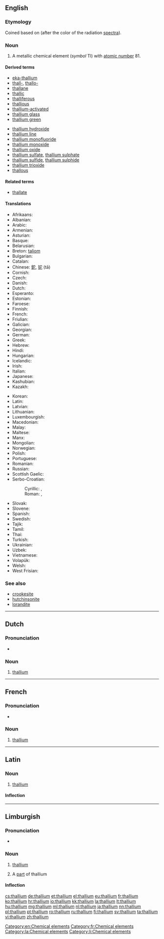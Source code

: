 {{also|Thallium}}
==English==
{{elements|Tl|mercury|Hg|lead|Pb}}

===Etymology===
Coined based on {{etyl|grc|en}} {{term|θαλλός||green branch|lang=grc|tr=thallos}} (after the color of the radiation [[spectra]]).

===Noun===
{{en-noun|-}}
{{wikipedia}}

# A metallic chemical element (''symbol'' Tl) with [[atomic number]] 81.

====Derived terms====
{{top2}}
* [[eka-thallium]]
* [[thall-]], [[thallo-]]
* [[thallane]]
* [[thallic]]
* [[thalliferous]]
* [[thallious]]
* [[thallium-activated]]
* [[thallium glass]]
* [[thallium green]]
{{mid2}}
* [[thallium hydroxide]]
* [[thallium line]]
* [[thallium monofluoride]]
* [[thallium monoxide]]
* [[thallium oxide]]
* [[thallium sulfate]], [[thallium sulphate]]
* [[thallium sulfide]], [[thallium sulphide]]
* [[thallium trioxide]]
* [[thallous]]
{{bottom}}

====Related terms====
* [[thallate]]

====Translations====
{{trans-top|chemical element}}
* Afrikaans: {{t-|af|tallium}}
* Albanian: {{t-|sq|talium}}
* Arabic: {{t-|ar|ثاليوم|m|tr=θályum}}
* Armenian: {{t-|hy|թալիում|tr=tʿalium}}
* Asturian: {{t-|ast|taliu|m}}
* Basque: {{t-|eu|talioa}}
* Belarusian: {{t-|be|талiй|m|tr=tálij}}
* Breton: [[taliom]]
* Bulgarian: {{t-|bg|таллий|m|tr=tállij}}
* Catalan: {{t-|ca|tal·li}}
* Chinese: [[鉈]], [[铊]] (tā)
* Cornish: {{t-|kw|thalyum}}
* Czech: {{t+|cs|thallium}}
* Danish: {{t-|da|thallium}}
* Dutch: {{t+|nl|thallium|n}}
* Esperanto: {{t-|eo|talio}}
* Estonian: {{t-|et|tallium}}
* Faroese: {{t-|fo|thallium}}
* Finnish: {{t+|fi|tallium}}
* French: {{t+|fr|thallium|m}}
* Friulian: {{tø|fur|tali}}
* Galician: {{t+|gl|talio}}
* Georgian: {{t-|ka|თალიუმი|tr=taliumi}}
* German: {{t+|de|Thallium|n}}
* Greek: {{t+|el|θάλλιο|n|tr=thállio}}
* Hebrew: {{t+|he|תליום|tr=tályum}}
* Hindi: {{t-|hi|सिक्ष्यातु|tr=sikshyaatu|sc=Deva}}
* Hungarian: {{t+|hu|tallium}}
* Icelandic: {{t+|is|þallín}}
* Irish: {{t-|ga|tailliam}}
* Italian: {{t+|it|tallio|m}}
* Japanese: {{t+|ja|タリウム|tr=tariumu}}
* Kashubian: {{t-|csb|tôl}}
* Kazakh: {{t-|kk|таллий|tr=tallii|sc=Cyrl}}
{{trans-mid}}
* Korean: {{t+|ko|탈륨|tr=tallyum|sc=Hang}}
* Latin: {{t+|la|thallium}}
* Latvian: {{t-|lv|tallijs}}
* Lithuanian: {{t+|lt|talis}}
* Luxembourgish: {{t-|lb|Thallium}}
* Macedonian: {{t-|mk|талиум|tr=tálium}}
* Malay: {{t-|ms|talium}}
* Maltese: {{t-|mt|tallju}}
* Manx: {{t-|gv|thallium}}
* Mongolian: {{t-|mn|талли|tr=talli}}
* Norwegian: {{t-|no|thallium}}
* Polish: {{t+|pl|tal|m}}
* Portuguese: {{t+|pt|tálio|m}}
* Romanian: {{t+|ro|taliu|n}}
* Russian: {{t+|ru|таллий|m|tr=tállij}}
* Scottish Gaelic: {{t-|gd|tailliam}}
* Serbo-Croatian:
*: Cyrillic: {{t-|sh|талиjум|m}}, {{t-|sh|талиj|m}}
*: Roman: {{t-|sh|talijum}}, {{t-|sh|talij}}
* Slovak: {{t-|sk|tálium}}
* Slovene: {{t+|sl|talij}}
* Spanish: {{t+|es|talio|m}}
* Swedish: {{t+|sv|tallium}}
* Tajik: {{t-|tg|talli'|sc=Latn}}
* Tamil: {{t-|ta|தல்லியம்|tr=talliyam}}
* Thai: {{t-|th|แทลเลียม|tr=taenliam}}
* Turkish: {{t+|tr|talyum}}
* Ukrainian: {{t-|uk|талiй|m|tr=tálij}}
* Uzbek: {{t-|uz|таллий|tr=talliy|sc=Cyrl}}
* Vietnamese: {{t+|vi|tali}}
* Volapük: {{t+|vo|talin}}
* Welsh: {{t+|cy|thaliwm}}
* West Frisian: {{t-|fy|thallium}}
{{trans-bottom}}

===See also===
* [[crookesite]]
* [[hutchinsonite]]
* [[lorandite]]

[[Category:en:Chemical elements]]

----

==Dutch==
{{wikipedia|lang=nl}}
{{elements|Tl|kwik|Hg|lood|Pb|lang=nl}}

===Pronunciation===
* {{audio|Nl-thallium.ogg|Audio}}

===Noun===
{{nl-noun|n|-|-}}

# [[#English|thallium]]

----

==French==
{{wikipedia|lang=fr}}

===Pronunciation===
* {{IPA|lang=fr|/ta.ljɔm/}}

===Noun===
{{fr-noun|m|-}}

# [[#English|thallium]]

[[Category:fr:Chemical elements]]

----

==Latin==
{{wikipedia|lang=la}}

===Noun===
{{la-noun|thallium|thallii|thalliī|n|second}}

# [[#English|thallium]]

====Inflection====
{{la-decl-2nd-N|thalli}}

[[Category:la:Chemical elements]]

----

==Limburgish==

===Pronunciation===
* {{IPA|[ˈðɑ˦ʎɔ˧m]|lang=li}}

===Noun===
{{li-noun|g=n}}

# {{context|uncountable|lang=li}} [[thallium#English|thallium]]
# A [[part]] of thallium

====Inflection====
{{li-decl-noun-um|thalli}}

[[Category:li:Chemical elements]]

[[cs:thallium]]
[[de:thallium]]
[[et:thallium]]
[[el:thallium]]
[[eu:thallium]]
[[fr:thallium]]
[[ko:thallium]]
[[hr:thallium]]
[[io:thallium]]
[[kk:thallium]]
[[la:thallium]]
[[lt:thallium]]
[[hu:thallium]]
[[mg:thallium]]
[[ml:thallium]]
[[nl:thallium]]
[[ja:thallium]]
[[nn:thallium]]
[[pl:thallium]]
[[pt:thallium]]
[[ro:thallium]]
[[ru:thallium]]
[[fi:thallium]]
[[sv:thallium]]
[[ta:thallium]]
[[vi:thallium]]
[[zh:thallium]]